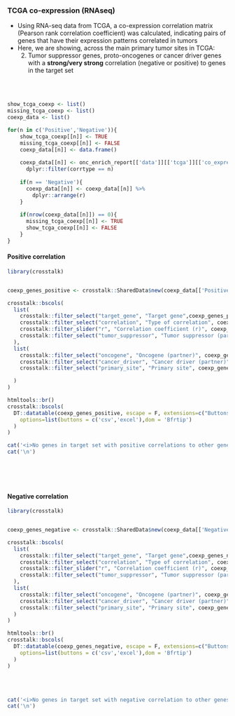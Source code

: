 ### TCGA co-expression (RNAseq) {.tabset}

* Using RNA-seq data from TCGA, a co-expression correlation matrix (Pearson rank correlation coefficient) was calculated, indicating pairs of genes that have their expression patterns correlated in tumors
* Here, we are showing, across the main primary tumor sites in TCGA:
  2) Tumor suppressor genes, proto-oncogenes or cancer driver genes with a **strong/very strong** correlation (negative or positive) to genes in the target set


<br><br>

```r

show_tcga_coexp <- list()
missing_tcga_coexp <- list()
coexp_data <- list()

for(n in c('Positive','Negative')){
    show_tcga_coexp[[n]] <- TRUE
    missing_tcga_coexp[[n]] <- FALSE
    coexp_data[[n]] <- data.frame()
  
    coexp_data[[n]] <- onc_enrich_report[['data']][['tcga']][['co_expression']] %>% 
      dplyr::filter(corrtype == n)
    
    if(n == 'Negative'){
      coexp_data[[n]] <- coexp_data[[n]] %>%
        dplyr::arrange(r)
    }
  
    if(nrow(coexp_data[[n]]) == 0){
      missing_tcga_coexp[[n]] <- TRUE
      show_tcga_coexp[[n]] <- FALSE
    }
}

```


#### Positive correlation

```r
library(crosstalk)


coexp_genes_positive <- crosstalk::SharedData$new(coexp_data[['Positive']])

crosstalk::bscols(
  list(
    crosstalk::filter_select("target_gene", "Target gene",coexp_genes_positive,~target_gene),
    crosstalk::filter_select("correlation", "Type of correlation", coexp_genes_positive, ~corrtype),
    crosstalk::filter_slider("r", "Correlation coefficient (r)", coexp_genes_positive, ~r, step = 0.05),
    crosstalk::filter_select("tumor_suppressor", "Tumor suppressor (partner)", coexp_genes_positive, ~tumor_suppressor)
  ),
  list(
    crosstalk::filter_select("oncogene", "Oncogene (partner)", coexp_genes_positive, ~oncogene),
    crosstalk::filter_select("cancer_driver", "Cancer driver (partner)", coexp_genes_positive, ~cancer_driver),
    crosstalk::filter_select("primary_site", "Primary site", coexp_genes_positive, ~primary_site)

  )
)

htmltools::br()
crosstalk::bscols(
  DT::datatable(coexp_genes_positive, escape = F, extensions=c("Buttons","Responsive"), width = "100%",
    options=list(buttons = c('csv','excel'),dom = 'Bfrtip')
  )
)

```


```r
cat('<i>No genes in target set with positive correlations to other genes</i>',sep='\n')
cat('\n')
```

<br><br><br>


#### Negative correlation

```r
library(crosstalk)


coexp_genes_negative <- crosstalk::SharedData$new(coexp_data[['Negative']])

crosstalk::bscols(
  list(
    crosstalk::filter_select("target_gene", "Target gene",coexp_genes_negative,~target_gene),
    crosstalk::filter_select("correlation", "Type of correlation", coexp_genes_negative, ~corrtype),
    crosstalk::filter_slider("r", "Correlation coefficient (r)", coexp_genes_negative, ~r, step = 0.05),
    crosstalk::filter_select("tumor_suppressor", "Tumor suppressor (partner)", coexp_genes_negative, ~tumor_suppressor)
  ),
  list(
    crosstalk::filter_select("oncogene", "Oncogene (partner)", coexp_genes_negative, ~oncogene),
    crosstalk::filter_select("cancer_driver", "Cancer driver (partner)", coexp_genes_negative, ~cancer_driver),
    crosstalk::filter_select("primary_site", "Primary site", coexp_genes_negative, ~primary_site)
  )
)

htmltools::br()
crosstalk::bscols(
  DT::datatable(coexp_genes_negative, escape = F, extensions=c("Buttons","Responsive"), width = "100%",
    options=list(buttons = c('csv','excel'),dom = 'Bfrtip')
  )
)

```
<br><br>

```r
cat('<i>No genes in target set with negative correlation to other genes</i>',sep='\n')
cat('\n')
```

<br><br><br>
